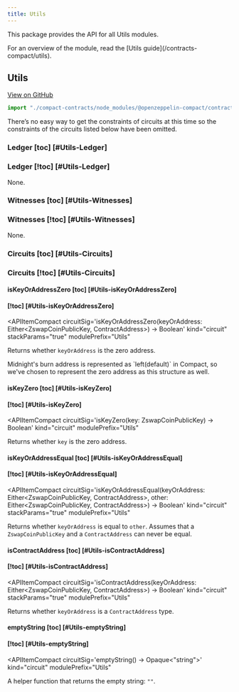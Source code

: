 ```yaml
---
title: Utils
---
```


This package provides the API for all Utils modules.

<Callout type='info'>
  For an overview of the module, read the [Utils guide](/contracts-compact/utils).
</Callout>

## Utils

[View on GitHub](https://github.com/OpenZeppelin/compact-contracts/blob/main/contracts/src/utils/Utils.compact)

```ts
import "./compact-contracts/node_modules/@openzeppelin-compact/contracts/src/security/Initializable";
```

<Callout>
  There’s no easy way to get the constraints of circuits at this time so the constraints of the circuits listed below have been omitted.
</Callout>

### Ledger [toc] [#Utils-Ledger]
### Ledger [!toc] [#Utils-Ledger]

None.

### Witnesses [toc] [#Utils-Witnesses]
### Witnesses [!toc] [#Utils-Witnesses]

None.

### Circuits [toc] [#Utils-Circuits]
### Circuits [!toc] [#Utils-Circuits]

#### isKeyOrAddressZero [toc] [#Utils-isKeyOrAddressZero]
#### [!toc] [#Utils-isKeyOrAddressZero]
<APIItemCompact
  circuitSig='isKeyOrAddressZero(keyOrAddress: Either<ZswapCoinPublicKey, ContractAddress>) → Boolean'
  kind="circuit"
  stackParams="true"
  modulePrefix="Utils"
>
  Returns whether `keyOrAddress` is the zero address.

  <Callout>
    Midnight's burn address is represented as `left<ZswapCoinPublicKey, ContractAddress>(default<ZswapCoinPublicKey>)` in Compact,
    so we've chosen to represent the zero address as this structure as well.
  </Callout>
</APIItemCompact>

#### isKeyZero [toc] [#Utils-isKeyZero]
#### [!toc] [#Utils-isKeyZero]
<APIItemCompact
  circuitSig='isKeyZero(key: ZswapCoinPublicKey) → Boolean'
  kind="circuit"
  modulePrefix="Utils"
>
  Returns whether `key` is the zero address.
</APIItemCompact>

#### isKeyOrAddressEqual [toc] [#Utils-isKeyOrAddressEqual]
#### [!toc] [#Utils-isKeyOrAddressEqual]
<APIItemCompact
  circuitSig='isKeyOrAddressEqual(keyOrAddress: Either<ZswapCoinPublicKey, ContractAddress>, other: Either<ZswapCoinPublicKey, ContractAddress>) → Boolean'
  kind="circuit"
  stackParams="true"
  modulePrefix="Utils"
>
  Returns whether `keyOrAddress` is equal to `other`.
  Assumes that a `ZswapCoinPublicKey` and a `ContractAddress` can never be equal.
</APIItemCompact>

#### isContractAddress [toc] [#Utils-isContractAddress]
#### [!toc] [#Utils-isContractAddress]
<APIItemCompact
  circuitSig='isContractAddress(keyOrAddress: Either<ZswapCoinPublicKey, ContractAddress>) → Boolean'
  kind="circuit"
  stackParams="true"
  modulePrefix="Utils"
>
  Returns whether `keyOrAddress` is a `ContractAddress` type.
</APIItemCompact>

#### emptyString [toc] [#Utils-emptyString]
#### [!toc] [#Utils-emptyString]
<APIItemCompact
  circuitSig='emptyString() → Opaque<"string">'
  kind="circuit"
  modulePrefix="Utils"
>
  A helper function that returns the empty string: `""`.
</APIItemCompact>
